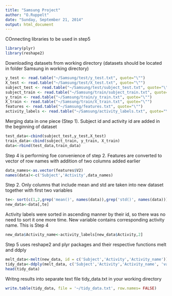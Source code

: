 ```yaml
---
title: "Samsung Project"
author: "O.Ruppelt"
date: "Sunday, September 21, 2014"
output: html_document
---
```


COnnecting libraries to be used in step5
```r
library(plyr)
library(reshape2)
```

Downloading datasets from working directory (datasets should be located in folder Samsung in working directory)

```r
y_test <- read.table("~/Samsung/test/y_test.txt", quote="\"")
X_test <- read.table("~/Samsung/test/X_test.txt", quote="\"")
subject_test <- read.table("~/Samsung/test/subject_test.txt", quote="\"")
subject_train <- read.table("~/Samsung/train/subject_train.txt", quote="\"")
y_train <- read.table("~/Samsung/train/y_train.txt", quote="\"")
X_train <- read.table("~/Samsung/train/X_train.txt", quote="\"")
features <- read.table("~/Samsung/features.txt", quote="\"")
activity_labels <- read.table("~/Samsung/activity_labels.txt", quote="\"")
```

Merging data in one piece (Step 1). Subject id and activity id are added in the beginning of dataset 

```r
test_data<-cbind(subject_test,y_test,X_test)
train_data<-cbind(subject_train, y_train, X_train)
data<-rbind(test_data,train_data)
```

Step 4 is performing foe convenience of step 2. Features are converted to vector of row names with addition of two columns added earlier

```r
data_names<-as.vector(features$V2)
names(data)<-c('Subject','Activity',data_names)
```

Step 2. Only columns that include mean and std are taken into new dataset together with first two variables

```r
te<- sort(c(1,2,grep('mean()', names(data)),grep('std()', names(data))))
new_data<-data[,te]
```

Activity labels were sorted in ascending manner by their id, so there was no need to sort it one more time.
New variable contains corresponding activity name. This is Step 4

```r
new_data$Activity_name<-activity_labels[new_data$Activity,2]
```

Step 5 uses reshape2 and plyr packages and their respective functions melt and ddply

```r
melt_data<-melt(new_data, id = c('Subject','Activity','Activity_name'))
tidy_data<-ddply(melt_data, c('Subject','Activity','Activity_name', 'variable'), summarize, mean = mean(value))
head(tidy_data)
```

Writng results into separate text file tidy_data.txt in your working directory

```r
write.table(tidy_data, file = '~/tidy_data.txt', row.names= FALSE)
```